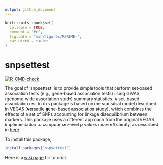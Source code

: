 ```yaml
---
output: github_document
---
```


<!-- README.md is generated from README.Rmd. Please edit that file -->

```r
knitr::opts_chunk$set(
  collapse = TRUE,
  comment = "#>",
  fig.path = "man/figures/README-",
  out.width = "100%"
)
```

# snpsettest

<!-- badges: start -->
[![R-CMD-check](https://github.com/HimesGroup/snpsettest/actions/workflows/R-CMD-check.yaml/badge.svg)](https://github.com/HimesGroup/snpsettest/actions/workflows/R-CMD-check.yaml)
<!-- badges: end -->

The goal of 'snpsettest' is to provide simple tools that perform set-based
association tests (e.g., gene-based association tests) using GWAS (genome-wide
association study) summary statistics. A set-based association test in this
package is based on the statistical model described in
[VEGAS](https://www.ncbi.nlm.nih.gov/pmc/articles/PMC2896770/) (**ve**rsatile
**g**ene-based **a**ssociation **s**tudy), which combines the effects of a set
of SNPs accounting for linkage disequilibrium between markers. This package uses
a different approach from the original VEGAS implementation to compute set-level
p values more efficiently, as described in
[here](https://github.com/HimesGroup/snpsettest/wiki/Statistical-test-in-snpsettest).

To install this package, 

```r
install.packages("snpsettest")
```
Here is a [wiki page](https://github.com/HimesGroup/snpsettest/wiki/Getting-started) for tutorial.
